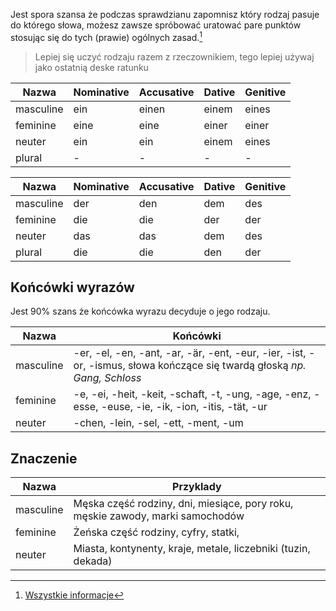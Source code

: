 Jest spora szansa że podczas sprawdzianu zapomnisz który rodzaj pasuje do którego słowa, możesz zawsze spróbować uratować pare punktów stosując się do tych (prawie) ogólnych zasad.[^1]

> Lepiej się uczyć rodzaju razem z rzeczownikiem, tego lepiej używaj jako ostatnią deske ratunku

Nazwa|Nominative|Accusative|Dative|Genitive
-|-|-|-|-|
masculine | ein | einen | einem | eines
feminine | eine | eine | einer | einer
neuter  | ein | ein | einem | eines
plural | - | - | - | -

Nazwa|Nominative|Accusative|Dative|Genitive
-|-|-|-|-|
masculine | der | den | dem | des
feminine | die | die | der | der
neuter  | das | das | dem | des
plural | die | die | den | der

## Końcówki wyrazów

Jest 90% szans że końcówka wyrazu decyduje o jego rodzaju.

Nazwa|Końcówki
-|-
masculine | -er, -el, -en, -ant, -ar, -är, -ent, -eur, -ier, -ist, -or, -ismus, słowa kończące się twardą głoską *np. Gang, Schloss*
feminine | -e, -ei, -heit, -keit, -schaft, -t, -ung, -age, -enz, -esse, -euse, -ie, -ik, -ion, -itis, -tät, -ur
neuter  | -chen, -lein, -sel, -ett, -ment, -um

## Znaczenie

Nazwa|Przyklady
-|-
masculine | Męska część rodziny, dni, miesiące, pory roku, męskie zawody, marki samochodów  
feminine | Żeńska część rodziny, cyfry, statki, 
neuter  | Miasta, kontynenty, kraje, metale, liczebniki (tuzin, dekada)

[^1]: [Wszystkie informacje](http://www.dartmouth.edu/~deutsch/Grammatik/Nouns/nouns.html)